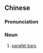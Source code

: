 ==Chinese==
{{zh-forms|s=双杠|t2=雙杠}}

===Pronunciation===
{{zh-pron
|m=shuānggàng
|c=soeng1 goeng3
|mn=qz:sang-kǹg/xm,zz:siang-kǹg/zz:siang-káng
|cat=n
}}

===Noun===
{{zh-noun}}

# {{lb|zh|gymnastics}} [[parallel bars]]